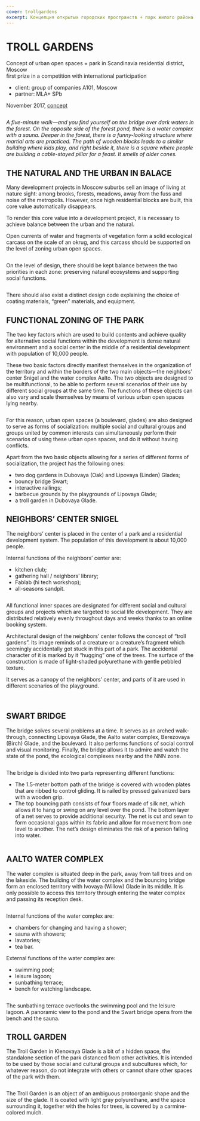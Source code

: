 ```yaml
---
cover: trollgardens
excerpt: Концепция открытых городских пространств + парк жилого района Скандинавия, Москва
---
```


# TROLL GARDENS

Concept of urban open spaces + park in Scandinavia residential district, Moscow <br/>
first prize in a competition with international participation

- client: group of companies А101, Moscow
- partner: MLA+ SPb

November 2017, <a href="https://issuu.com/unit4/docs/troll_gardens" target="_blank">concept</a>

<Image src="https://unitcdn.tmshv.com/trollgardens_03_0d877df952.jpg" alt="" />

_A five-minute walk—and you find yourself on the bridge over dark waters in the forest. On the opposite side of the forest pond, there is a water complex with a sauna. Deeper in the forest, there is a funny-looking structure where martial arts are practiced. The path of wooden blocks leads to a similar building where kids play, and right beside it, there is a square where people are building a cable-stayed pillar for a feast. It smells of alder cones._


## THE NATURAL AND THE URBAN IN BALACE

Many development projects in Moscow suburbs sell an image of living at nature sight: among brooks, forests, meadows, away from the fuss and noise of the metropolis. However, once high residential blocks are built, this core value automatically disappears.

To render this core value into a development project, it is necessary to achieve balance between the urban and the natural.

Open currents of water and fragments of vegetation form a solid ecological carcass on the scale of an okrug, and this carcass should be supported on the level of zoning urban open spaces.

<Image src="https://unitcdn.tmshv.com/trollgardens_01_94e70860b9.jpg" alt="" />

On the level of design, there should be kept balance between the two priorities in each zone: preserving natural ecosystems and supporting social functions.

<Image src="https://unitcdn.tmshv.com/trollgardens_02_f5c7e70cc6.jpg" alt="" />

There should also exist a distinct design code explaining the choice of coating materials, “green” materials, and equipment.


## FUNCTIONAL ZONING OF THE PARK

The two key factors which are used to build contents and achieve quality for alternative social functions within the development is dense natural environment and a social center in the middle of a residential development with population of 10,000 people.

These two basic factors directly manifest themselves in the organization of the territory and within the borders of the two main objects—the neighbors’ center Snigel and the water complex Aalto. The two objects are designed to be multifunctional, to be able to perform several scenarios of their use by different social groups at the same time. The functions of these objects can also vary and scale themselves by means of various urban open spaces lying nearby.

<Image src="https://unitcdn.tmshv.com/trollgardens_12_fe35f1a422.jpg" alt="" />

For this reason, urban open spaces (a boulevard, glades) are also designed to serve as forms of socialization: multiple social and cultural groups and groups united by common interests can simultaneously perform their scenarios of using these urban open spaces, and do it without having conflicts.

Apart from the two basic objects allowing for a series of different forms of socialization, the project has the following ones:
- two dog gardens in Dubovaya (Oak) and Lipovaya (Linden) Glades;
- bouncy bridge Swart;
- interactive railings;
- barbecue grounds by the playgrounds of Lipovaya Glade;
- a troll garden in Dubovaya Glade.


## NEIGHBORS’ CENTER SNIGEL

The neighbors’ center is placed in the center of a park and a residential development system. The population of this development is about 10,000 people.

Internal functions of the neighbors’ center are:
- kitchen club;
- gathering hall / neighbors’ library;
- Fablab (hi tech workshop);
- all-seasons sandpit.

<Image src="https://unitcdn.tmshv.com/trollgardens_04_4c270713ee.jpg" alt="" />

All functional inner spaces are designated for different social and cultural groups and projects which are targeted to social life development. They are distributed relatively evenly throughout days and weeks thanks to an online booking system.

Architectural design of the neighbors’ center follows the concept of “troll gardens”. Its image reminds of a creature or a creature’s fragment which seemingly accidentally got stuck in this part of a park. The accidental character of it is marked by it “hugging” one of the trees. The surface of the construction is made of light-shaded polyurethane with gentle pebbled texture.

It serves as a canopy of the neighbors’ center, and parts of it are used in different scenarios of the playground.

<Carousel effect=crossfade>
	<Image src="https://unitcdn.tmshv.com/trollgardens_05_47ebaaf0bd.jpg" alt="" />
	<Image src="https://unitcdn.tmshv.com/trollgardens_06_1_4c3ff9156c.jpg" alt="" />
	<Image src="https://unitcdn.tmshv.com/trollgardens_06_2_9202adbd31.jpg" alt="" />
</Carousel>

## SWART BRIDGE

The bridge solves several problems at a time. It serves as an arched walk-through, connecting Lipovaya Glade, the Aalto water complex, Berezovaya (Birch) Glade, and the boulevard. It also performs functions of social control and visual monitoring. Finally, the bridge allows it to admire and watch the state of the pond, the ecological complexes nearby and the NNN zone.

<Image src="https://unitcdn.tmshv.com/trollgardens_09_7a24b23715.jpg" alt="" />

The bridge is divided into two parts representing different functions:
- The 1.5-meter bottom path of the bridge is covered with wooden plates that are ribbed to control gliding. It is railed by pressed galvanized bars with a wooden grip.
- The top bouncing path consists of four floors made of silk net, which allows it to hang or swing on any level over the pond. The bottom layer of a net serves to provide additional security. The net is cut and sewn to form occasional gaps within its fabric and allow for movement from one level to another. The net’s design eliminates the risk of a person falling into water.

<Image src="https://unitcdn.tmshv.com/trollgardens_10_923bbfc61e.jpg" alt="" />

## AALTO WATER COMPLEX

The water complex is situated deep in the park, away from tall trees and on the lakeside. The building of the water complex and the bouncing bridge form an enclosed territory with Ivovaya (Willow) Glade in its middle. It is only possible to access this territory through entering the water complex and passing its reception desk.

<Image src="https://unitcdn.tmshv.com/trollgardens_08_491ac6e576.jpg" alt="" />

Internal functions of the water complex are:
- chambers for changing and having a shower;
- sauna with showers;
- lavatories;
- tea bar.

External functions of the water complex are:
- swimming pool;
- leisure lagoon;
- sunbathing terrace;
- bench for watching landscape.

<Image src="https://unitcdn.tmshv.com/trollgardens_11_05b61c3f48.jpg" alt="" />

The sunbathing terrace overlooks the swimming pool and the leisure lagoon. A panoramic view to the pond and the Swart bridge opens from the bench and the sauna.


## TROLL GARDEN

The Troll Garden in Klenovaya Glade is a bit of a hidden space, the standalone section of the park distanced from other activities. It is intended to be used by those social and cultural groups and subcultures which, for whatever reason, do not integrate with others or cannot share other spaces of the park with them.

<Image src="https://unitcdn.tmshv.com/trollgardens_16_a023dccd79.jpg" alt="" />

The Troll Garden is an object of an ambiguous protoorganic shape and the size of the glade. It is coated with light gray polyurethane, and the space surrounding it, together with the holes for trees, is covered by a carmine-colored mulch.

